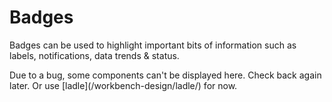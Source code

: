 
# Badges

Badges can be used to highlight important bits of information such as labels, notifications, data trends & status.

<Callout>
  Due to a bug, some components can't be displayed here. Check back again later.
  Or use [ladle](/workbench-design/ladle/) for now.
</Callout>
